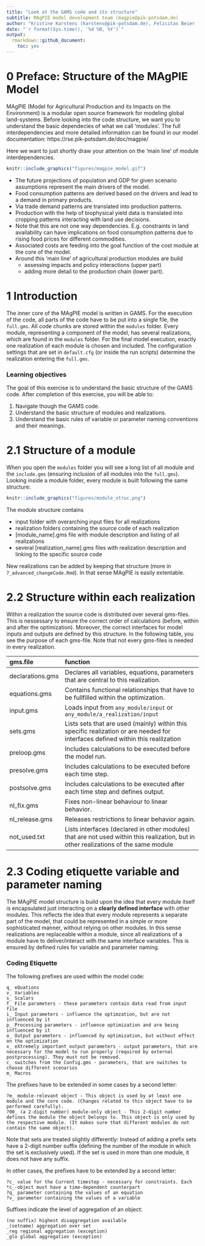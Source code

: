 ```yaml
---
title: "Look at the GAMS code and its structure"
subtitle: MAgPIE model development team (magpie@pik-potsdam.de)
author: "Kristine Karstens (karstens@pik-potsdam.de), Felicitas Beier (beier@pik-potsdam.de)"
date: "`r format(Sys.time(), '%d %B, %Y')`"
output:
  rmarkdown::github_document:
    toc: yes
---
```


# 0 Preface: Structure of the MAgPIE Model

MAgPIE (Model for Agricultural Production and its Impacts on the Environment) is a modular open source framework for modeling global
land-systems. Before looking into the code structure, we want you to understand the basic dependecies of what we call 'modules'.
The full interdependencies and more detailed information can be found in our model documentation: https://rse.pik-potsdam.de/doc/magpie/

Here we want to just shortly draw your attention on the 'main line' of module interdependencies.

```r
knitr::include_graphics("figures/magpie_model.gif")
```

- The future projections of population and GDP for given scenario assumptions represent the main drivers of the model.
- Food consumption patterns are derived based on the drivers and lead to a demand in primary products.
- Via trade demand patterns are translated into production patterns. 
- Production with the help of biophysical yield data is translated into cropping patterns interacting with land use decisions. 
- Note that this are not one way dependencies. E.g. constraints in land availability can have implications on food consumption patterns due to rising food prices for different commodities. 
- Associated costs are feeding into the goal function of the cost module at the core of the model.
- Around this 'main line' of agricultural production modules are build
    - assessing impacts and policy interactions (upper part)  
    - adding more detail to the production chain (lower part).

# 1 Introduction

The inner core of the MAgPIE model is written in GAMS. For the execution of the code, all parts of the code have to be put into a single file, the `full.gms`. All code chunks are stored within the `modules` folder. Every module, representing a component of the model, has several realizations, which are found in the `modules` folder. 
For the final model execution, exactly one realization of each module is chosen and included.  The  configuration settings that are set in `default.cfg` (or inside the run scripts) determine the realization entering the `full.gms`. 

### Learning objectives

The goal of this exercise is to understand the basic structure of the GAMS code. After completion of this exercise, you will be able to:

1. Navigate though the GAMS code.
2. Understand the basic structure of modules and realizations.
3. Understand the basic rules of variable or parameter naming conventions and their meanings.

# 2.1 Structure of a module

When you open the `modules` folder you will see a long list of all module and the `include.gms` (ensuring inclusion of all modules into the `full.gms`). 
Looking inside a module folder, every module is built following the same structure:

```r
knitr::include_graphics("figures/module_struc.png")
```

The module structure contains

* input folder with overarching input files for all realizations 
* realization folders containing the source code of each realization 
* [module_name].gms file with module description and listing of all realizations 
* several [realization_name].gms files with realization description and linking to the specific source code

New realizations can be added by keeping that structure (more in `7_advanced_changeCode.Rmd`). In that sense MAgPIE is easily extentable.

# 2.2 Structure within each realization

Within a realization the source code is distributed over several gms-files. This is nessessary to ensure the correct order of calculations (before, within and after the optimization). Moreover, the correct interfaces for model inputs and outputs are defined by this structure. In the following table, you see the purpose of each gms-file. Note that not every gms-files is needed in every realization. 


| gms.file   | function                |
|:------------------|:------------------------------------------------------------------|
| declarations.gms  | Declares all variables, equations, parameters that are central to this realization. |
| equations.gms     | Contains functional relationships that have to be fullfilled within the optimization. |
| input.gms         | Loads input from `any_module/input` or `any_module/a_realization/input` |
| sets.gms          | Lists sets that are used (mainly) within this specific realization or are needed for interfaces defined within this realilzation |
| preloop.gms       | Includes calculations to be executed before the model run. |
| presolve.gms      | Includes calculations to be executed before each time step.|
| postsolve.gms     | Includes calculations to be executed after each time step and defines output.|
| nl_fix.gms        | Fixes non-linear behaviour to linear behavior.|
| nl_release.gms    | Releases restrictions to linear behavior again. |
| not_used.txt      | Lists interfaces (declared in other modules) that are not used within this realization, but in other realizations of the same module | 


# 2.3 Coding etiquette variable and parameter naming

The MAgPIE model structure is build upon the idea that every module itself is encapsulated just interacting on a **clearly defined interface** with other modules. This reflects the idea that every module represents a separate part of the model, that could be represented in a simple or more sophisticated manner, without relying on other modules. In this sense realizations are replaceable within a module, since all realizations of a module have to deliver/interact with the same interface variables. This is ensured by defined rules for variable and parameter naming.

### Coding Etiquette

The following prefixes are used within the model code:

    q_ eQuations
    v_ Variables
    s_ Scalars
    f_ File parameters - these parameters contain data read from input file
    i_ Input parameters - influence the optimzation, but are not influenced by it
    p_ Processing parameters - influence optimization and are being influenced by it
    o_ Output parameters - influenced by optimization, but without effect on the optimization
    x_ eXtremely important output parameters - output parameters, that are necessary for the model to run properly (required by external postprocessing). They must not be removed.
    c_ switches from the Config.gms - parameters, that are switches to choose different scenarios
    m_ Macros

The prefixes have to be extended in some cases by a second letter:

    ?m_ module-relevant object - This object is used by at least one module and the core code. (Changes related to this object have to be performed carefully).
    ?00_ (a 2-digit number) module-only object - This 2-digit number defines the module the object belongs to. This object is only used by the respective module. (It makes sure that different modules do not contain the same object).

Note that sets are treated slightly differently: Instead of adding a prefix sets have a 2-digit number suffix (defining the number of the module in which the set is exclusively used). If the set is used in more than one module, it does not have any suffix.

In other cases, the prefixes have to be extended by a second letter:

    ?c_ value for the Current timestep - necessary for constraints. Each *c_-object must have a time-dependent counterpart
    ?q_ parameter containing the values of an equation
    ?v_ parameter containing the values of a variable

Suffixes indicate the level of aggregation of an object:

    (no suffix) highest disaggregation available
    _(setname) aggregation over set
    _reg regional aggregation (exception)
    _glo global aggregation (exception)


